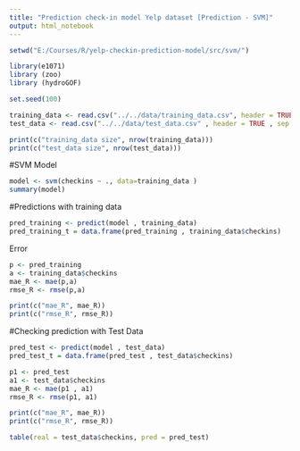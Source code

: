 ```yaml
---
title: "Prediction check-in model Yelp dataset [Prediction - SVM]"
output: html_notebook
---
```


```r
setwd("E:/Courses/R/yelp-checkin-prediction-model/src/svm/")
```

```r
library(e1071)
library (zoo)
library (hydroGOF)

set.seed(100)
```

```r
training_data <- read.csv("../../data/training_data.csv", header = TRUE , sep = ",")
test_data <- read.csv("../../data/test_data.csv" , header = TRUE , sep = ",")
```

```r
print(c("training_data size", nrow(training_data)))
print(c("test_data size", nrow(test_data)))
```

#SVM Model

```r
model <- svm(checkins ~ ., data=training_data )
summary(model)
```

#Predictions with training data
```r
pred_training <- predict(model , training_data)
pred_training_t = data.frame(pred_training , training_data$checkins)
```
Error
```r
p <- pred_training
a <- training_data$checkins
mae_R <- mae(p,a)
rmse_R <- rmse(p,a)

print(c("mae_R", mae_R))
print(c("rmse_R", rmse_R))

```


#Checking prediction with Test Data
```r
pred_test <- predict(model , test_data)
pred_test_t = data.frame(pred_test , test_data$checkins)
```

```r
p1 <- pred_test
a1 <- test_data$checkins
mae_R <- mae(p1 , a1)
rmse_R <- rmse(p1, a1)

print(c("mae_R", mae_R))
print(c("rmse_R", rmse_R))
```

```r
table(real = test_data$checkins, pred = pred_test)
```


